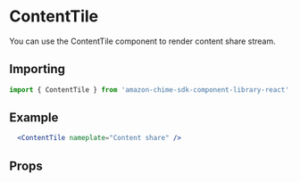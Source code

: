 

# ContentTile

You can use the ContentTile component to render content share stream.

## Importing

```javascript
import { ContentTile } from 'amazon-chime-sdk-component-library-react';
```

## Example

<ThemeProvider theme={lightTheme}>
  <GlobalStyles/>
  <Preview>
    <Flex css="height: 100vh" layout="fill-space-centered">
      <div style={{ height: "15rem", width: '25rem', margin: '2rem auto' }}>
        <ContentTile nameplate="Content share" />
      </div>
    </Flex>
  </Preview>
</ThemeProvider>

```jsx
  <ContentTile nameplate="Content share" />
```

## Props

<Props of={ContentTile} />

